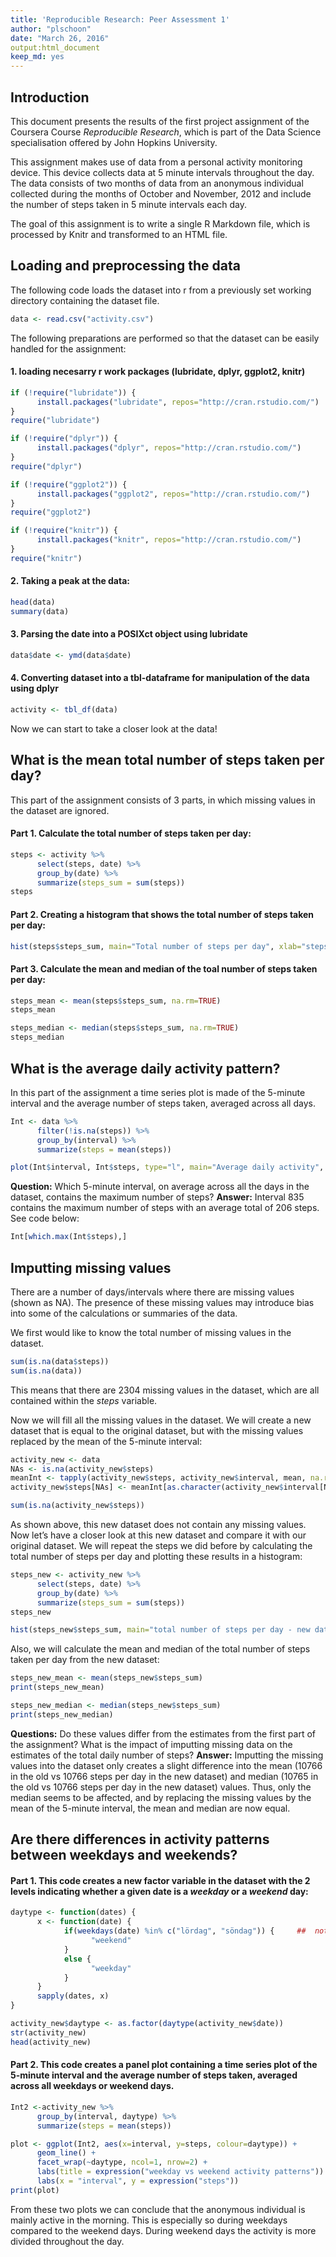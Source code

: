 ```yaml
---
title: 'Reproducible Research: Peer Assessment 1'
author: "plschoon"
date: "March 26, 2016"
output:html_document
keep_md: yes
---
```


## Introduction

This document presents the results of the first project assignment of the Coursera Course *Reproducible Research*, which is part of the Data Science specialisation offered by John Hopkins University.  

This assignment makes use of data from a personal activity monitoring device. This device collects data at 5 minute intervals throughout the day. The data consists of two months of data from an anonymous individual collected during the months of October and November, 2012 and include the number of steps taken in 5 minute intervals each day.

The goal of this assignment is to write a single R Markdown file, which is processed by Knitr and transformed to an HTML file. 


## Loading and preprocessing the data

The following code loads the dataset into r from a previously set working directory containing the dataset file. 
```r
data <- read.csv("activity.csv")
```

The following preparations are performed so that the dataset can be easily handled for the assignment:

#### 1. loading necesarry r work packages (lubridate, dplyr, ggplot2, knitr)
```r
if (!require("lubridate")) {
      install.packages("lubridate", repos="http://cran.rstudio.com/")
}
require("lubridate")

if (!require("dplyr")) {
      install.packages("dplyr", repos="http://cran.rstudio.com/")
}
require("dplyr")

if (!require("ggplot2")) {
      install.packages("ggplot2", repos="http://cran.rstudio.com/")
}
require("ggplot2")

if (!require("knitr")) {
      install.packages("knitr", repos="http://cran.rstudio.com/")
}
require("knitr")
```


#### 2. Taking a peak at the data:
```r
head(data)
summary(data)
```


#### 3. Parsing the date into a POSIXct object using lubridate
```r
data$date <- ymd(data$date)
```


#### 4. Converting dataset into a tbl-dataframe for manipulation of the data using dplyr
```r
activity <- tbl_df(data)
```


Now we can start to take a closer look at the data!



## What is the mean total number of steps taken per day?

This part of the assignment consists of 3 parts, in which missing values in the dataset are ignored.


#### Part 1. Calculate the total number of steps taken per day:

```r
steps <- activity %>% 
      select(steps, date) %>%
      group_by(date) %>%
      summarize(steps_sum = sum(steps))
steps
```


#### Part 2. Creating a histogram that shows the total number of steps taken per day:

```r
hist(steps$steps_sum, main="Total number of steps per day", xlab="steps per day", ylab="frequency")
```

#### Part 3. Calculate the mean and median of the toal number of steps taken per day:

```r
steps_mean <- mean(steps$steps_sum, na.rm=TRUE)
steps_mean                  

steps_median <- median(steps$steps_sum, na.rm=TRUE)
steps_median
```



## What is the average daily activity pattern?

In this part of the assignment a time series plot is made of the 5-minute interval and the average number of steps taken, averaged across all days.  

```r
Int <- data %>%
      filter(!is.na(steps)) %>%
      group_by(interval) %>%
      summarize(steps = mean(steps))

plot(Int$interval, Int$steps, type="l", main="Average daily activity", xlab="interval", ylab="steps")
```


**Question:** Which 5-minute interval, on average across all the days in the dataset, contains the maximum number of steps?
**Answer:**  Interval 835 contains the maximum number of steps with an average total of 206 steps. See code below:
```r
Int[which.max(Int$steps),]
```



## Imputting missing values

There are a number of days/intervals where there are missing values (shown as NA). The presence of these missing values may introduce bias into some of the calculations or summaries of the data. 

We first would like to know the total number of missing values in the dataset.

```r
sum(is.na(data$steps))
sum(is.na(data))
```

This means that there are 2304 missing values in the dataset, which are all contained within the *steps* variable.  


Now we will fill all the missing values in the dataset. We will create a new dataset that is equal to the original dataset, but with the missing values replaced by the mean of the 5-minute interval:
```r
activity_new <- data
NAs <- is.na(activity_new$steps)
meanInt <- tapply(activity_new$steps, activity_new$interval, mean, na.rm=TRUE)
activity_new$steps[NAs] <- meanInt[as.character(activity_new$interval[NAs])]

sum(is.na(activity_new$steps))         
```

As shown above, this new dataset does not contain any missing values.
Now let's have a closer look at this new dataset and compare it with our original dataset. We will repeat the steps we did before by calculating the total number of steps per day and plotting these results in a histogram: 

```r
steps_new <- activity_new %>% 
      select(steps, date) %>%
      group_by(date) %>%
      summarize(steps_sum = sum(steps))
steps_new

hist(steps_new$steps_sum, main="total number of steps per day - new dataset", xlab="steps per day", ylab="frequency")
```

Also, we will calculate the mean and median of the total number of steps taken per day from the new dataset:
```r
steps_new_mean <- mean(steps_new$steps_sum)
print(steps_new_mean)                   

steps_new_median <- median(steps_new$steps_sum)
print(steps_new_median)
```

**Questions:** Do these values differ from the estimates from the first part of the assignment? What is the impact of imputting missing data on the estimates of the total daily number of steps?
**Answer:** Imputting the missing values into the dataset only creates a slight difference into the mean (10766 in the old vs 10766 steps per day in the new dataset) and median (10765 in the old vs 10766 steps per day in the new dataset) values. Thus, only the median seems to be affected, and by replacing the missing values by the mean of the 5-minute interval, the mean and median are now equal.  



## Are there differences in activity patterns between weekdays and weekends?

#### Part 1. This code creates a new factor variable in the dataset with the 2 levels indicating whether a given date is a *weekday* or a *weekend* day:
 
```r
daytype <- function(dates) {
      x <- function(date) {
            if(weekdays(date) %in% c("lördag", "söndag")) {     ##  note that the days are denoted in Swedish
                  "weekend"
            }
            else {
                  "weekday"
            }
      }
      sapply(dates, x)
}

activity_new$daytype <- as.factor(daytype(activity_new$date))
str(activity_new)
head(activity_new)
```


#### Part 2. This code creates a panel plot containing a time series plot of the 5-minute interval and the average number of steps taken, averaged across all weekdays or weekend days. 
 
```r
Int2 <-activity_new %>%
      group_by(interval, daytype) %>%
      summarize(steps = mean(steps))

plot <- ggplot(Int2, aes(x=interval, y=steps, colour=daytype)) +
      geom_line() +
      facet_wrap(~daytype, ncol=1, nrow=2) +
      labs(title = expression("weekday vs weekend activity patterns")) +
      labs(x = "interval", y = expression("steps"))
print(plot)
```


From these two plots we can conclude that the anonymous individual is mainly active in the morning. This is especially so during weekdays compared to the weekend days. During weekend days the activity is more divided throughout the day.
